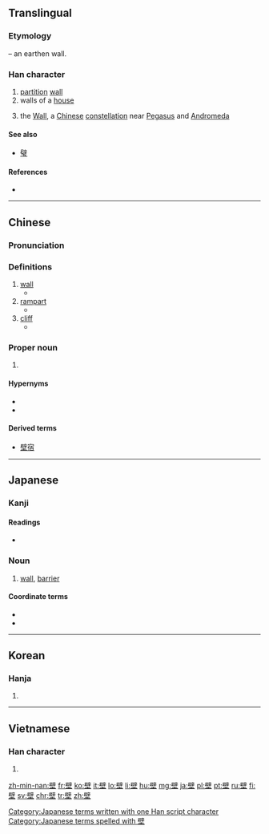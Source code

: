 {{also|璧}}
==Translingual==

===Etymology===
{{Han compound|土|t1=earth|辟|ls=psc|c1=s|c2=p}} – an earthen wall.
{{wikipedia|Wall (Chinese constellation)}}
===Han character===
{{Han char|rn=32|rad=土|as=13|sn=16|four=7010<sub>4</sub>|canj=尸十土 (SJG)|ids=⿱[[辟]][[土]]}}

# [[partition]] [[wall]]
# walls of a [[house]]
# {{context|astronomy|lang=zh}} the [[Wall]], a [[Chinese]] [[constellation]] near [[Pegasus]] and [[Andromeda]]

====See also====
* [[璧]] <!-- visually similar, sometimes confused (in Japan) -->

====References====
* {{Han ref|kx=0240.100|dkj=05516|dj=0479.290|hdz=10494.080|uh=58C1|ud=22721|bh=BEC0|bd=48832}}

----

==Chinese==
{{zh-forms}}

===Pronunciation===
{{zh-pron
|m=bì
|c=bek3,bik1,bik3
|mn=piah
|mc=y
|oc=y
|ma=
|cat=n,pn
}}

===Definitions===
{{zh-hanzi}}

# [[wall]]
#* {{zh-l|墙壁/牆壁|wall}}
# [[rampart]]
#* {{zh-l|壁垒/壁壘|rampart, barrier}}
# [[cliff]]
#* {{zh-l|峭壁|cliff, steep}}

===Proper noun===
# {{label|zh|astronomy}} {{non-gloss definition|the [[Wall]], a Chinese constellation. See {{zh-l|壁宿}}. }}

====Hypernyms====
* {{l|zh|玄武||The Black Turtle (constellation)}}
* {{l|zh|二十八宿||The Twenty-Eight Mansions (constellation)}}

====Derived terms====
* [[壁宿]]

----

==Japanese==

===Kanji===
{{ja-kanji|grade=c|rs=土13}}

====Readings====
* {{ja-readings|on=[[へき]] ([[heki]])|kun=[[かべ]] ([[kabe]])}}

===Noun===
{{ja-noun|k|hira=かべ|rom=kabe}}

# [[wall]], [[barrier]]

====Coordinate terms====
* {{term|床||[[floor]]|tr=[[ゆか]], [[yuka]]|lang=ja}}
* {{term|天井||[[ceiling]]|tr=[[てんじょう]], [[tenjō]]|lang=ja}}

[[Category:Japanese terms written with one Han script character]]
[[Category:Japanese terms spelled with 壁]]

----

==Korean==

===Hanja===
{{ko-hanja|hangeul=벽|rv=byeok|mr=pyŏk}}

# {{defn|lang=ko|sort=土13}}

----

==Vietnamese==

===Han character===
{{vi-hantu|[[bích]], [[bệch]], [[bịch]], [[vách]]|rs=土13}}

# {{defn|lang=vi|sort=土13}}

[[zh-min-nan:壁]]
[[fr:壁]]
[[ko:壁]]
[[it:壁]]
[[lo:壁]]
[[li:壁]]
[[hu:壁]]
[[mg:壁]]
[[ja:壁]]
[[pl:壁]]
[[pt:壁]]
[[ru:壁]]
[[fi:壁]]
[[sv:壁]]
[[chr:壁]]
[[tr:壁]]
[[zh:壁]]